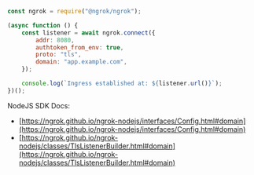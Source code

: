 ```jsx
const ngrok = require("@ngrok/ngrok");

(async function () {
	const listener = await ngrok.connect({
		addr: 8080,
		authtoken_from_env: true,
		proto: "tls",
		domain: "app.example.com",
	});

	console.log(`Ingress established at: ${listener.url()}`);
})();
```

NodeJS SDK Docs:

- [https://ngrok.github.io/ngrok-nodejs/interfaces/Config.html#domain](https://ngrok.github.io/ngrok-nodejs/interfaces/Config.html#domain)
- [https://ngrok.github.io/ngrok-nodejs/classes/TlsListenerBuilder.html#domain](https://ngrok.github.io/ngrok-nodejs/classes/TlsListenerBuilder.html#domain)
